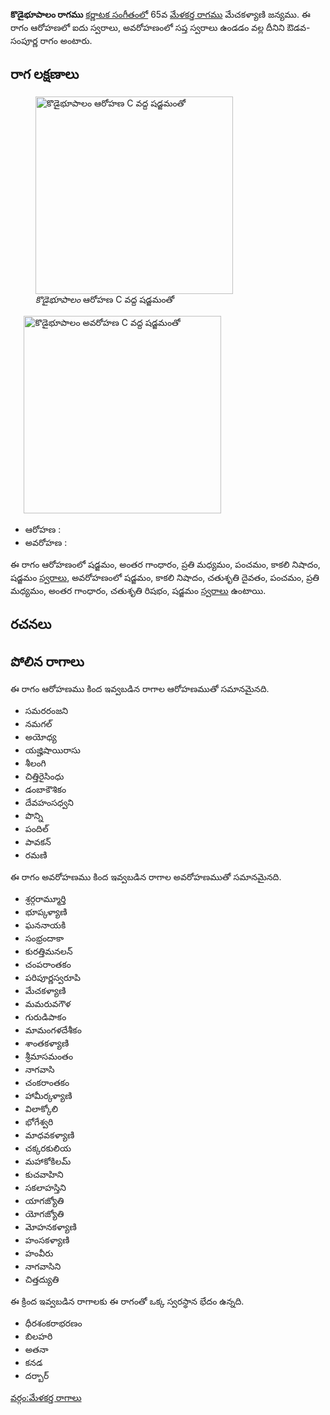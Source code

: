 {{Infobox ragam
	| name          	= కొడైభూపాలం
	| synonym	    	= 
	| mela          	= 
	| chakra        	= 
	| janaka        	= 
	| type          	= ఔడవ-సంపూర్ణ
	| arohanam      	= {{svaraC|S|G3|M2|P|N3|S'}} 
	| avarohanam    	= {{svaraC|S'|N3|D2|P|M2|G3|R2|S}}
	| jeeva         	=
	| chhaya        	=
	| nyasa         	=
	| vishesha      	= 
	| equivalent  		= 
}}
{{కర్ణాటక సంగీత రాగాలు}}
'''కొడైభూపాలం రాగము''' [[కర్ణాటక సంగీతం]]లో 65వ [[మేళకర్త రాగము]] మేచకళ్యాణి జన్యము.  ఈ రాగం ఆరోహణలో ఐదు స్వరాలు, అవరోహణంలో సప్త స్వరాలు ఉండడం వల్ల దీనిని ఔడవ-సంపూర్ణ రాగం అంటారు.


==రాగ లక్షణాలు==
[[Image:kodaibhupalam_ar_kb2wiki.png|thumb|right|316px|''కొడైభూపాలం'' ఆరోహణ C వద్ద షడ్జమంతో]]
	[[Image:kodaibhupalam_av_kb2wiki.png|thumb|right|316px|''కొడైభూపాలం'' అవరోహణ C వద్ద షడ్జమంతో]]

* ఆరోహణ : {{svaraC|S|G3|M2|P|N3|S'}} 
* అవరోహణ : {{svaraC|S'|N3|D2|P|M2|G3|R2|S}}

ఈ రాగం ఆరోహణంలో షడ్జమం, అంతర గాంధారం, ప్రతి మధ్యమం, పంచమం, కాకలి  నిషాదం, షడ్జమం [[స్వరాలు]], అవరోహణంలో షడ్జమం, కాకలి  నిషాదం, చతుశృతి దైవతం, పంచమం, ప్రతి మధ్యమం, అంతర గాంధారం, చతుశృతి రిషభం, షడ్జమం [[స్వరాలు]] ఉంటాయి.

==రచనలు==



==పోలిన రాగాలు==
ఈ రాగం ఆరోహణము కింద ఇవ్వబడిన రాగాల ఆరోహణముతో సమానమైనది.
* సమరరంజని
* నమగల్
* అయోధ్య
* యజ్హిషాయిరాసు
* శీలంగి
*  చిత్తిరైసింధు
* డంబాకౌశికం
* దేవహంసధ్వని
* పొన్ని
* పందిల్
* పావకన్
* రమణి

ఈ రాగం అవరోహణము కింద ఇవ్వబడిన రాగాల అవరోహణముతో సమానమైనది.
* శ్రర్గరామ్మూర్తి
* భూప్కళ్యాణి
* ఘననాయకి
* సంభ్రందాకా
* కురత్తిమనలన్
* చంపరాంతకం
* పరిపూర్ణస్వరూపి
* మేచకళ్యాణి
* మమరువగౌళ
* గురుడిపాకం
* మామంగళదేశీకం
* శాంతకళ్యాణి
* శ్రీమాసమంతం
* నాగవాసి
* చంకరాంతకం
*  హామీర్కళ్యాణి
* విలాక్కోలి
* భోగేశ్వరి
* మాధవకళ్యాణి
*  చక్కరకులియ
* మహాకోకిలమ్
* కుచవాహిని
* సకలాహస్తిని
* యాగజ్యోతి
* యోగజ్యోతి
*  మోహనకళ్యాణి
* హంసకళ్యాణి
* హంవీరు
* నాగవాసిని
* చిత్తద్యుతి

ఈ క్రింద ఇవ్వబడిన రాగాలకు ఈ రాగంతో ఒక్క స్వరస్థాన భేదం ఉన్నది.
* ధీరశంకరాభరణం
* బిలహరి
* అతనా
* కనడ
* దర్బార్



[[వర్గం:మేళకర్త రాగాలు]]
